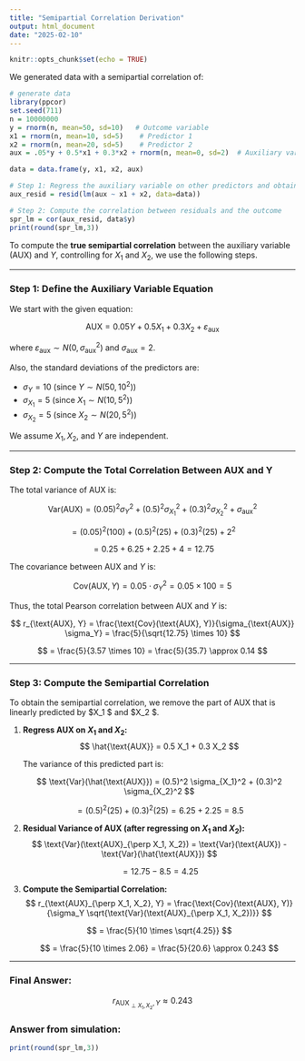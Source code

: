 ```yaml
---
title: "Semipartial Correlation Derivation"
output: html_document
date: "2025-02-10"
---
```


```r
knitr::opts_chunk$set(echo = TRUE)
```

We generated data with a semipartial correlation of: 

```r
# generate data
library(ppcor)
set.seed(711)
n = 10000000
y = rnorm(n, mean=50, sd=10)   # Outcome variable
x1 = rnorm(n, mean=10, sd=5)    # Predictor 1
x2 = rnorm(n, mean=20, sd=5)    # Predictor 2
aux = .05*y + 0.5*x1 + 0.3*x2 + rnorm(n, mean=0, sd=2)  # Auxiliary variable

data = data.frame(y, x1, x2, aux)

# Step 1: Regress the auxiliary variable on other predictors and obtain residuals
aux_resid = resid(lm(aux ~ x1 + x2, data=data))

# Step 2: Compute the correlation between residuals and the outcome
spr_lm = cor(aux_resid, data$y)
print(round(spr_lm,3))
```


To compute the **true semipartial correlation** between the auxiliary variable (AUX) and $Y$, controlling for $X_1$ and $X_2$, we use the following steps.


---

### **Step 1: Define the Auxiliary Variable Equation**
We start with the given equation:

$$
\text{AUX} = 0.05 Y + 0.5 X_1 + 0.3 X_2 + \varepsilon_{\text{aux}}
$$

where $\varepsilon_{\text{aux}} \sim N(0, \sigma_{\text{aux}}^2)$ and $\sigma_{\text{aux}} = 2$.

Also, the standard deviations of the predictors are:

- $\sigma_Y = 10$ (since $Y \sim N(50, 10^2)$)
- $\sigma_{X_1} = 5$ (since $X_1 \sim N(10, 5^2)$)
- $\sigma_{X_2} = 5$ (since $X_2 \sim N(20, 5^2)$)

We assume $X_1, X_2,$ and $Y$ are independent.

---

### **Step 2: Compute the Total Correlation Between AUX and Y**
The total variance of AUX is:

$$
\text{Var}(\text{AUX}) = (0.05)^2 \sigma_Y^2 + (0.5)^2 \sigma_{X_1}^2 + (0.3)^2 \sigma_{X_2}^2 + \sigma_{\text{aux}}^2
$$

$$
= (0.05)^2 (100) + (0.5)^2 (25) + (0.3)^2 (25) + 2^2
$$

$$
= 0.25 + 6.25 + 2.25 + 4 = 12.75
$$

The covariance between AUX and $Y$ is:

$$
\text{Cov}(\text{AUX}, Y) = 0.05 \cdot \sigma_Y^2 = 0.05 \times 100 = 5
$$

Thus, the total Pearson correlation between AUX and $Y$ is:

$$
r_{\text{AUX}, Y} = \frac{\text{Cov}(\text{AUX}, Y)}{\sigma_{\text{AUX}} \sigma_Y} = \frac{5}{\sqrt{12.75} \times 10}
$$

$$
= \frac{5}{3.57 \times 10} = \frac{5}{35.7} \approx 0.14
$$

---

### **Step 3: Compute the Semipartial Correlation**
To obtain the semipartial correlation, we remove the part of AUX that is linearly predicted by $X_1 $ and $X_2 $.

1. **Regress AUX on $X_1$ and $X_2$:**
   $$
   \hat{\text{AUX}} = 0.5 X_1 + 0.3 X_2
   $$

   The variance of this predicted part is:

   $$
   \text{Var}(\hat{\text{AUX}}) = (0.5)^2 \sigma_{X_1}^2 + (0.3)^2 \sigma_{X_2}^2
   $$

   $$
   = (0.5)^2 (25) + (0.3)^2 (25) = 6.25 + 2.25 = 8.5
   $$

2. **Residual Variance of AUX (after regressing on $X_1$ and $X_2$):**
   $$
   \text{Var}(\text{AUX}_{\perp X_1, X_2}) = \text{Var}(\text{AUX}) - \text{Var}(\hat{\text{AUX}})
   $$

   $$
   = 12.75 - 8.5 = 4.25
   $$

3. **Compute the Semipartial Correlation:**
   $$
   r_{\text{AUX}_{\perp X_1, X_2}, Y} = \frac{\text{Cov}(\text{AUX}, Y)}{\sigma_Y \sqrt{\text{Var}(\text{AUX}_{\perp X_1, X_2})}}
   $$

   $$
   = \frac{5}{10 \times \sqrt{4.25}}
   $$

   $$
   = \frac{5}{10 \times 2.06} = \frac{5}{20.6} \approx 0.243
   $$

---

### **Final Answer:**
$$
r_{\text{AUX}_{\perp X_1, X_2}, Y} \approx 0.243
$$


### **Answer from simulation:**

```r
print(round(spr_lm,3))
```